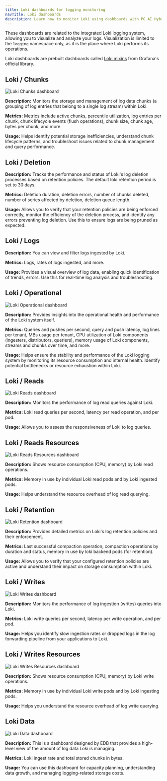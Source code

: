 ```yaml
---
title: Loki dashboards for logging monitoring
navTitle: Loki dashboards
description: Learn how to monitor Loki using dashboards with PG AI Hybrid Manager.
---
```


These dashboards are related to the integrated Loki logging system, allowing you to visualize and analyze your logs. Visualization is limited to the `logging` namespace only, as it is the place where Loki performs its operations.

Loki dashboards are prebuilt dashboards called [Loki mixins](https://grafana.com/docs/loki/latest/operations/meta-monitoring/mixins/) from Grafana's official library.

## Loki / Chunks

![Loki Chunks dashboard](../../../../images/loki_chunks_dashboard.png)

**Description:** Monitors the storage and management of log data chunks (a grouping of log entries that belong to a single log stream) within Loki. 

**Metrics:** Metrics include active chunks, percentile utilization, log entries per chunk, chunk lifecycle events (flush operations), chunk size, chunk age, bytes per chunk, and more.

**Usage:** Helps identify potential storage inefficiencies, understand chunk lifecycle patterns, and troubleshoot issues related to chunk management and query performance.

## Loki / Deletion

**Description:** Tracks the performance and status of Loki's log deletion processes based on retention policies. The default loki retention period is set to 30 days.

**Metrics:** Deletion duration, deletion errors, number of chunks deleted, number of series affected by deletion, deletion queue length.

**Usage:** Allows you to verify that your retention policies are being enforced correctly, monitor the efficiency of the deletion process, and identify any errors preventing log deletion. Use this to ensure logs are being pruned as expected.

[no data]: #

## Loki / Logs

**Description:** You can view and filter logs ingested by Loki. 

**Metrics:** Logs, rates of logs ingested, and more.

**Usage:** Provides a visual overview of log data, enabling quick identification of trends, errors. Use this for real-time log analysis and troubleshooting.

[no data]: #

## Loki / Operational

![Loki Operational dashboard](../../../../images/loki_ops_dashboard.png)

**Description:** Provides insights into the operational health and performance of the Loki system itself. 

**Metrics:** Queries and pushes per second, query and push latency, log lines per tenant, MBs usage per tenant, CPU utilization of Loki components (ingesters, distributors, queriers), memory usage of Loki components, streams and chunks over time, and more.

**Usage:** Helps ensure the stability and performance of the Loki logging system by monitoring its resource consumption and internal health. Identify potential bottlenecks or resource exhaustion within Loki.

## Loki / Reads

![Loki Reads dashboard](../../../../images/loki_reads_dashboard.png)

**Description:** Monitors the performance of log read queries against Loki. 

**Metrics:** Loki read queries per second, latency per read operation, and per pod.

**Usage:** Allows you to assess the responsiveness of Loki to log queries.

## Loki / Reads Resources

![Loki Reads Resources dashboard](../../../../images/loki_reads_resources_dashboard.png)

**Description:** Shows resource consumption (CPU, memory) by Loki read operations.

**Metrics:** Memory in use by individual Loki read pods and by Loki ingested pods. 

**Usage:** Helps understand the resource overhead of log read querying.

## Loki / Retention

![Loki Retention dashboard](../../../../images/loki_retention_dashboard.png)

**Description:** Provides detailed metrics on Loki's log retention policies and their enforcement.

**Metrics:** Last successful compaction operation, compaction operations by duration and status, memory in use by loki backend pods (for retention). 

**Usage:** Allows you to verify that your configured retention policies are active and understand their impact on storage consumption within Loki.

## Loki / Writes

![Loki Writes dashboard](../../../../images/loki_writes_dashboard.png)

**Description:** Monitors the performance of log ingestion (writes) queries into Loki.  

**Metrics:** Loki write queries per second, latency per write operation, and per pod.

**Usage:** Helps you identify slow ingestion rates or dropped logs in the log forwarding pipeline from your applications to Loki.

## Loki / Writes Resources

![Loki Writes Resources dashboard](../../../../images/loki_writes_resources_dashboard.png)

**Description:** Shows resource consumption (CPU, memory) by Loki write operations.

**Metrics:** Memory in use by individual Loki write pods and by Loki ingesting pods. 

**Usage:** Helps you understand the resource overhead of log write querying.

## Loki Data

![Loki Data dashboard](../../../../images/loki_data_dashboard.png)

**Description:** This is a dashboard designed by EDB that provides a high-level view of the amount of log data Loki is managing.

**Metrics:** Loki ingest rate and total stored chunks in bytes. 

**Usage:** You can use this dashboard for capacity planning, understanding data growth, and managing logging-related storage costs.
